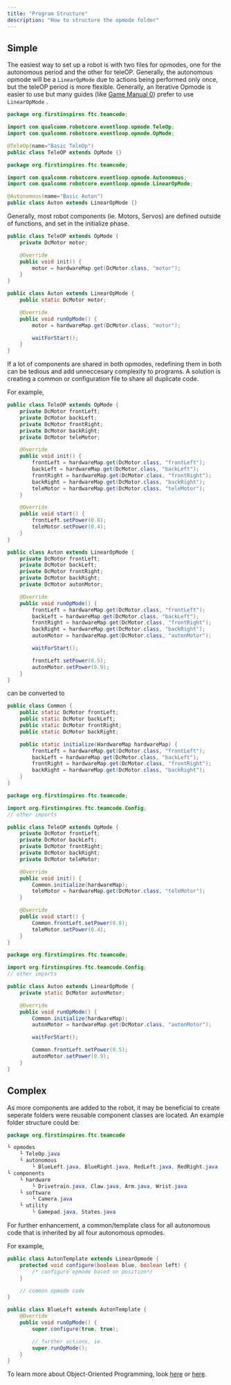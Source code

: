 ```yaml
---
title: "Program Structure"
description: "How to structure the opmode folder"
---
```


## Simple

The easiest way to set up a robot is with two files for opmodes, one for the autonomous period and the other for teleOP. Generally, the autonomous opmode will be a `LinearOpMode` due to actions being performed only once, but the teleOP period is more flexible. Generally, an Iterative Opmode is easier to use but many guides (like [Game Manual 0](https://gm0.org)) prefer to use `LinearOpMode` .

<CodeGroup>

```java TeleOP.java
package org.firstinspires.ftc.teamcode;

import com.qualcomm.robotcore.eventloop.opmode.TeleOp;
import com.qualcomm.robotcore.eventloop.opmode.OpMode;

@TeleOp(name="Basic TeleOp")
public class TeleOP extends OpMode {}
```


```java Auton.java
package org.firstinspires.ftc.teamcode;

import com.qualcomm.robotcore.eventloop.opmode.Autonomous;
import com.qualcomm.robotcore.eventloop.opmode.LinearOpMode;

@Autonomous(name="Basic Auton")
public class Auton extends LinearOpMode {}
```

</CodeGroup>

Generally, most robot components (ie. Motors, Servos) are defined outside of functions, and set in the initialize phase.

<CodeGroup>

```java TeleOP.java
public class TeleOP extends OpMode {
	private DcMotor motor;

	@Override
	public void init() {
		motor = hardwareMap.get(DcMotor.class, "motor");
	}
}
```


```java Auton.java
public class Auton extends LinearOpMode {
	public static DcMotor motor;

	@Override
	public void runOpMode() {
		motor = hardwareMap.get(DcMotor.class, "motor");

		waitForStart();
	}
}
```

</CodeGroup>

If a lot of components are shared in both opmodes, redefining them in both can be tedious and add unneccesary complexity to programs. A solution is creating a common or configuration file to share all duplicate code.

For example,

<CodeGroup>

```java TeleOP.java
public class TeleOP extends OpMode {
    private DcMotor frontLeft;
    private DcMotor backLeft;
    private DcMotor frontRight;
    private DcMotor backRight;
	private DcMotor teleMotor;

    @Override
    public void init() {
        frontLeft = hardwareMap.get(DcMotor.class, "frontLeft");
        backLeft = hardwareMap.get(DcMotor.class, "backLeft");
        frontRight = hardwareMap.get(DcMotor.class, "frontRight");
        backRight = hardwareMap.get(DcMotor.class, "backRight");
		teleMotor = hardwareMap.get(DcMotor.class, "teleMotor");
    }

	@Override
	public void start() {
		frontLeft.setPower(0.8);
		teleMotor.setPower(0.4);
	}
}
```


```java Auton.java
public class Auton extends LinearOpMode {
    private DcMotor frontLeft;
    private DcMotor backLeft;
    private DcMotor frontRight;
    private DcMotor backRight;
	private DcMotor autonMotor;

	@Override
	public void runOpMode() {
        frontLeft = hardwareMap.get(DcMotor.class, "frontLeft");
        backLeft = hardwareMap.get(DcMotor.class, "backLeft");
        frontRight = hardwareMap.get(DcMotor.class, "frontRight");
        backRight = hardwareMap.get(DcMotor.class, "backRight");
		autonMotor = hardwareMap.get(DcMotor.class, "autonMotor");

		waitForStart();

		frontLeft.setPower(0.5);
		autonMotor.setPower(0.9);
	}
}
```

</CodeGroup>

can be converted to

<CodeGroup>

```java Common.java
public class Common {
    public static DcMotor frontLeft;
    public static DcMotor backLeft;
    public static DcMotor frontRight;
    public static DcMotor backRight;

	public static initialize(HardwareMap hardwareMap) {
        frontLeft = hardwareMap.get(DcMotor.class, "frontLeft");
        backLeft = hardwareMap.get(DcMotor.class, "backLeft");
        frontRight = hardwareMap.get(DcMotor.class, "frontRight");
        backRight = hardwareMap.get(DcMotor.class, "backRight");
	}
}
```


```java TeleOP.java
package org.firstinspires.ftc.teamcode;

import org.firstinspires.ftc.teamcode.Config;
// other imports

public class TeleOP extends OpMode {
    private DcMotor frontLeft;
    private DcMotor backLeft;
    private DcMotor frontRight;
    private DcMotor backRight;
	private DcMotor teleMotor;

    @Override
    public void init() {
        Common.initialize(hardwareMap);
		teleMotor = hardwareMap.get(DcMotor.class, "teleMotor");
    }

	@Override
	public void start() {
		Common.frontLeft.setPower(0.8);
		teleMotor.setPower(0.4);
	}
}
```


```java Auton.java
package org.firstinspires.ftc.teamcode;

import org.firstinspires.ftc.teamcode.Config;
// other imports

public class Auton extends LinearOpMode {
	private static DcMotor autonMotor;

	@Override
	public void runOpMode() {
        Common.initialize(hardwareMap);
		autonMotor = hardwareMap.get(DcMotor.class, "autonMotor");

		waitForStart();

		Common.frontLeft.setPower(0.5);
		autonMotor.setPower(0.9);
	}
}
```

</CodeGroup>

## Complex

As more components are added to the robot, it may be beneficial to create seperate folders were reusable component classes are located. An example folder structure could be:

```java
package org.firstinspires.ftc.teamcode

└ opmodes
    └ TeleOp.java
    └ autonomous
        └ BlueLeft.java, BlueRight.java, RedLeft.java, RedRight.java
└ components
    └ hardware
        └ Drivetrain.java, Claw.java, Arm.java, Wrist.java
    └ software
        └ Camera.java
    └ utility
        └ Gamepad.java, States.java
```

For further enhancement, a common/template class for all autonomous code that is inherited by all four autonomous opmodes.

For example,

```java
public class AutonTemplate extends LinearOpmode {
	protected void configure(boolean blue, boolean left) {
		/* configure opmode based on position*/
	}

	// common opmode code
}

public class BlueLeft extends AutonTemplate {
	@Override
	public void runOpMode() {
		super.configure(true, true);

		// further actions, ie.
		super.runOpMode();
	}
}
```

To learn more about Object-Oriented Programming, look [here](https://www.w3schools.com/java/java_oop.asp) or [here](https://docs.oracle.com/javase/tutorial/java/concepts/).
